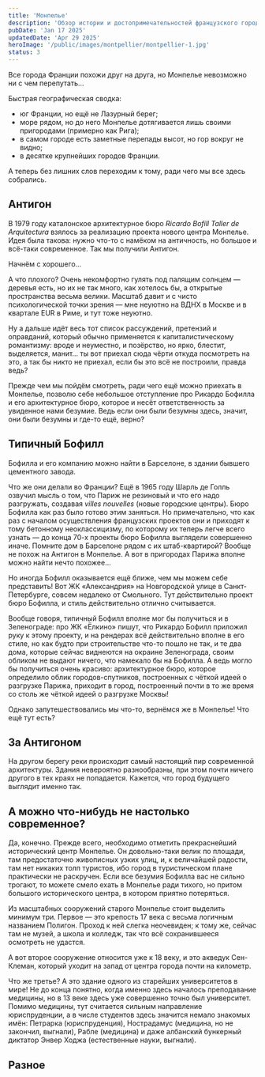 ```yaml
---
title: 'Монпелье'
description: 'Обзор истории и достопримечательностей французского города Монпелье. Стоит ли туда ехать? И чем Монпелье выделяется на фоне других французских городов?'
pubDate: 'Jan 17 2025'
updatedDate: 'Apr 29 2025'
heroImage: '/public/images/montpellier/montpellier-1.jpg'
status: 3
---
```


Все города Франции похожи друг на друга, но Монпелье невозможно ни с чем перепутать...

<BasicImage framed src="/images/montpellier/typical-a.jpg" showalt 
    alt="Типичный Монпелье" 
/>

 Быстрая географическая сводка:
 + юг Франции, но ещё не Лазурный берег;
 + море рядом, но до него Монпелье дотягивается лишь своими пригородами (примерно как Рига);
 + в самом городе есть заметные перепады высот, но гор вокруг не видно;
 + в десятке крупнейших городов Франции.

 <BasicImage framed src="/images/montpellier/map.png" showalt 
    alt="Как нам поделить Монпелье" 
/>

 А теперь без лишних слов переходим к тому, ради чего мы все здесь собрались.

 ## Антигон

 В 1979 году каталонское архитектурное бюро *Ricardo Bofill Taller de Arquitectura* взялось за реализацию 
 проекта нового центра Монпелье. Идея была такова: нужно что-то с намёком на античность, но большое и всё-таки современное. 
 Так мы получили Антигон.

<BasicImage framed src="/images/montpellier/antigone-0.png" showalt 
    alt="Антигон на спутниковом снимке" 
/>

Начнём с хорошего...

<BasicImage framed src="/images/montpellier/antigone-1.jpg" showalt 
    alt="Можно перейти на другой берег реки почти по воде - круто" 
/>

<BasicImage framed src="/images/montpellier/antigone-3.jpg" showalt 
    alt="Очень интересный фонтан - хлопцы просто моются" 
/>

<BasicImage framed src="/images/montpellier/antigone-4.jpg" showalt 
    alt="Геометрично" 
/>

<BasicImage framed src="/images/montpellier/antigone-6a.jpg" showalt 
    alt="Мелкие современные детали, развивающие греческую тему" 
/>

А что плохого? Очень некомфортно гулять под палящим солнцем — деревья есть, но их не так много, как хотелось бы, а открытые 
пространства весьма велики. Масштаб давит и с чисто психологической точки зрения — мне неуютно на ВДНХ в Москве и в квартале EUR 
в Риме, и тут тоже неуютно.

Ну а дальше идёт весь тот список рассуждений, претензий и оправданий, который обычно применяется к капиталистическому романтизму: 
вроде и неуместно, и позёрство, но ярко, блестит, выделяется, манит... ты вот приехал сюда чёрти откуда посмотреть на это, а так бы 
никто не приехал, если бы это всё не построили, правда ведь? 

<BasicImage framed src="/images/montpellier/antigone-7a.jpg" showalt 
    alt="Все известные портики, колонны и капители на одном здании без каких-либо обоснований, зачем они все тут собрались" 
/>

<BasicImage framed src="/images/montpellier/antigone-8a.jpg" showalt 
    alt="Многоэтажка у реки на самом краю квартала — вроде даже любопытный замысел, но в итоге выглядит сомнительно" 
/>

Прежде чем мы пойдём смотреть, ради чего ещё можно приехать в Монпелье, позволю себе небольшое отступление про Рикардо Бофилла 
и его архитектурное бюро, которое и несёт ответственность за увиденное нами безумие. Ведь если они были безумны здесь, значит, 
они были безумны и где-то ещё, верно?

## Типичный Бофилл

Бофилла и его компанию можно найти в Барселоне, в здании бывшего цементного завода.

<BasicImage framed src="/images/montpellier/bofill-1.jpg" showalt 
    alt="+1 к идеям, что можно сделать с элеватором в Самаре" sourceTitle="Till F. Teenck, CC BY-SA 2.5" 
/>

<BasicImage framed src="/images/montpellier/bofill-2.jpg" showalt 
    alt="Это тоже Барселона, но уже жилой дом, расположенный рядом со штаб-квартирой бюро Бофилла и спроектированный этим 
    самым бюро. До 1979 года! Это важно" 
/>

Что же они делали во Франции? Ещё в 1965 году Шарль де Голль озвучил мысль о том, что Париж не резиновый и что его надо 
разгружать, создавая *villes nouvelles* (новые городские центры). Бюро Бофилла как раз было готово этим заняться. Но 
примечательно, что как раз с началом осуществления французских проектов они и приходят к тому бетонному неоклассицизму, 
по которому их теперь легче всего узнать — до конца 70-х проекты бюро Бофилла выглядели совершенно иначе. Помните дом в 
Барселоне рядом с их штаб-квартирой? Вообще не похож на Антигон в Монпелье. А вот в пригородах Парижа вполне можно найти 
нечто похожее...

<BasicImage framed src="/images/montpellier/bofill-3.jpg" showalt 
    alt="Les Espaces d'Abraxas в Нуази-ле-Гран, 12 км к востоку от Парижа. Всё те же бесчисленные гигантские портики и 
    колонны, что и в Монпелье" sourceTitle="Matgrt, CC BY-SA 4.0"
/>

<BasicImage framed src="/images/montpellier/bofill-4.jpg" showalt 
    alt="Les Arcades du Lac, Сен-Кантен-ан-Ивелин, к юго-востоку от Парижа, чуть-чуть за Версалем. Не такой гигантизм, 
    да ещё и дома на воде, но стиль всё ещё узнаваем" sourceTitle="Mikeshaheen1, CC BY-SA 4.0"
/>

Но иногда Бофилл оказывается ещё ближе, чем мы можем себе представить! Вот ЖК «Александрия» на Новгородской улице в 
Санкт-Петербурге, совсем недалеко от Смольного. Тут действительно проект бюро Бофилла, и стиль действительно отлично 
считывается.

<BasicImage framed src="/images/montpellier/bofill-5.jpg" showalt 
    alt="Бофилл у нас дома" 
/>

Вообще говоря, типичный Бофилл вполне мог бы получиться и в Зеленограде: про ЖК «Ёлкино» пишут, что Рикардо Бофилл 
приложил руку к этому проекту, и на рендерах всё действительно вполне в его стиле, но как будто при строительстве 
что-то пошло не так, и те два дома, которые сейчас виднеются на окраине Зеленограда, своим обликом не выдают ничего, что 
намекало бы на Бофилла. А ведь могло бы получиться очень красиво: архитектурное бюро, которое определило облик 
городов-спутников, построенных с чёткой идеей о разгрузке Парижа, приходит в город, построенный почти в то же время со столь 
же чёткой идеей о разгрузке Москвы!

<BasicImage framed src="/images/montpellier/bofill-6.jpg" showalt 
    alt="Вот так могло бы быть в Зеленограде" 
/>

<BasicImage framed src="/images/montpellier/bofill-7.jpg" showalt 
    alt="Но пока..." 
/>

Однако запутешествовались мы что-то, вернёмся же в Монпелье! Что ещё тут есть?

## За Антигоном

На другом берегу реки происходит самый настоящий пир современной архитектуры. Здания невероятно разнообразны, при этом почти 
ничего другого в тех краях не попадается. Кажется, что 
город будущего выглядит именно так.

<BasicImage framed src="/images/montpellier/modern-1a.jpg" showalt 
    alt="Сразу за Антигоном — здание L'arbre blanc (Белое дерево)" 
/>

<BasicImage framed src="/images/montpellier/modern-2.jpg" showalt 
    alt="Современно" 
/>

<BasicImage framed src="/images/montpellier/modern-3.jpg" showalt 
    alt="Очень современно" 
/>

<BasicImage framed src="/images/montpellier/modern-4.jpg" showalt 
    alt="Особенно приятно, когда посреди всего этого обнаруживается небольшая уютная роща с незаасфальтированными тропинками! 
    Она начинается как раз слева на фото, и контраст с окружающей архитектурой очень силён" 
/>

<BasicImage framed src="/images/montpellier/modern-5.jpg" showalt 
    alt="И через всё это великолепие ещё и трамвай проходит, вот остановка" 
/>

## А можно что-нибудь не настолько современное?

Да, конечно. Прежде всего, необходимо отметить прекраснейший исторический центр Монпелье. Он довольно-таки велик по площади, 
там предостаточно живописных узких улиц, и, к величайшей радости, там нет никаких толп туристов, ибо город в туристическом 
плане практически не раскручен. Если все безумия Бофилла вас не сильно трогают, то можете смело ехать в Монпелье ради тихого, 
но притом большого исторического центра, в котором приятно потеряться.

<BasicImage framed src="/images/montpellier/old-1.jpg" showalt 
    alt="Вот та Европа, за которой все едут" 
/>

<BasicImage framed src="/images/montpellier/old-2.jpg" showalt 
    alt="Тихая жизнь старого Монпелье" 
/>

<BasicImage framed src="/images/montpellier/old-3.jpg" showalt 
    alt="И таких улиц множество, гулять можно бесконечно" 
/>

<BasicImage framed src="/images/montpellier/old-4.jpg" showalt 
    alt="И никого" 
/>

<BasicImage framed src="/images/montpellier/old-5a.jpg" showalt 
    alt="Периодически встречаются забавные и очень стильные детали!" 
/>

<BasicImage framed src="/images/montpellier/old-6.jpg" showalt 
    alt="При этом вокруг исторического центра уже явно веет чем-то парижским" 
/>

Из масштабных сооружений старого Монпелье стоит выделить минимум три. Первое — это крепость 17 века с весьма логичным названием 
Полигон. Проход к ней слегка неочевиден; к тому же, сейчас там не музей, а школа и колледж, так что всё сохранившееся осмотреть 
не удастся.

А вот второе сооружение относится уже к 18 веку, и это акведук Сен-Клеман, который уходит на запад от центра города почти на 
километр.

<BasicImage framed src="/images/montpellier/eau-1.jpg" showalt 
    alt="Арки очень высокие" 
/>

<BasicImage framed src="/images/montpellier/eau-2.jpg" showalt 
    alt="Можно подняться на холм, где заканчивается акведук и начинается исторический центр" 
/>

<BasicImage framed src="/images/montpellier/eau-3.jpg" showalt 
    alt="А наверху вот так" 
/>

<BasicImage framed src="/images/montpellier/eau-4.jpg" showalt 
    alt="Вид сверху очень хорош" 
/>

Что же третье? А это здание одного из старейших университетов в мире! Не до конца понятно, когда именно здесь началось 
преподавание медицины, но в 13 веке здесь уже совершенно точно был университет. Помимо медицины, тут считается сильным направление 
юриспруденции, а в числе студентов здесь значится немало знакомых имён: Петрарка (юриспруденция), Нострадамус (медицина, но не 
закончил, выгнали), Рабле (медицина) и даже албанский бункерный диктатор Энвер Ходжа (естественные науки, выгнали).

<BasicImage framed src="/images/montpellier/uni-1.jpg" showalt 
    alt="Здание медицинского факультета и собор Сен-Пьер стоят настолько плотно друг к другу, что величественный вход в собор 
    (на фото) и вход в здание факультета кажутся просто двумя входами в одно и то же здание" 
/>

<BasicImage framed src="/images/montpellier/uni-2.jpg" showalt 
    alt="Это уже справа от настоящего входа в здание медицинского факультета. На солнечных часах — фрагмент цитаты Гиппократа 
    ἡ τέχνη μακρὴ, который можно перевести как «путь искусства долог». Кстати, девиз этого факультета тоже отсылает к Гиппократу: 
    Olim Cous nunc Monspeliensis Hippocrates («Когда-то Гиппократ был с Коса, теперь он из Монпелье»)" 
/>

## Разное

<BasicImage framed src="/images/montpellier/other-2.jpg" showalt 
    alt="Цветовая дифференциация трамваев — по разным линиям ходят разные и при этом отнюдь не монохромные. Линия 1 — синие с 
    ласточками, линия 2 — оранжево-цветочные, линия 3 — с подводным миром (а эта линия как раз до моря идёт), линия 4 — с 
    золотыми орнаментами" 
/>

<BasicImage framed src="/images/montpellier/other-1.jpg" showalt 
    alt="Я оказался в Монпелье в конце мая 2024 года, незадолго до выборов в Европарламент, а посему мне довелось застать ещё и 
    трамваи вне типичной цветовой схемы с призывом идти на выборы" 
/>

<BasicImage framed src="/images/montpellier/other-3.jpg" showalt 
    alt="Магазин товаров из Восточной Европы. Чем дольше смотришь на набор флагов, тем больше вопросов" 
/>

<BasicImage framed src="/images/montpellier/other-5.jpg" showalt 
    alt="Просто здание с фантастической винтовой лестницей снаружи, просто завораживает" 
/>

<BasicImage framed src="/images/montpellier/other-4.jpg" showalt 
    alt="Из всех фотографий, которые я сделал в Монпелье, мне больше всего нравится именно эта. Но её сложно сопроводить каким-то 
    умным повествованием, поэтому пусть просто будет тут, в конце" 
/>
